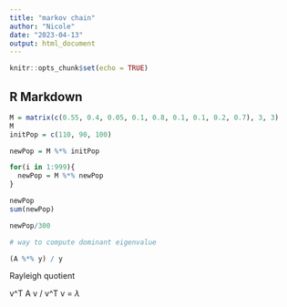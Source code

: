 ```yaml
---
title: "markov chain"
author: "Nicole"
date: "2023-04-13"
output: html_document
---
```


```r
knitr::opts_chunk$set(echo = TRUE)
```

## R Markdown

```r
M = matrix(c(0.55, 0.4, 0.05, 0.1, 0.8, 0.1, 0.1, 0.2, 0.7), 3, 3)
M
initPop = c(110, 90, 100)

newPop = M %*% initPop

for(i in 1:999){
  newPop = M %*% newPop
}

newPop
sum(newPop)
```

```r
newPop/300

```

```r
# way to compute dominant eigenvalue

(A %*% y) / y

```

Rayleigh quotient

v^T A v / v^T v = $\lambda$


